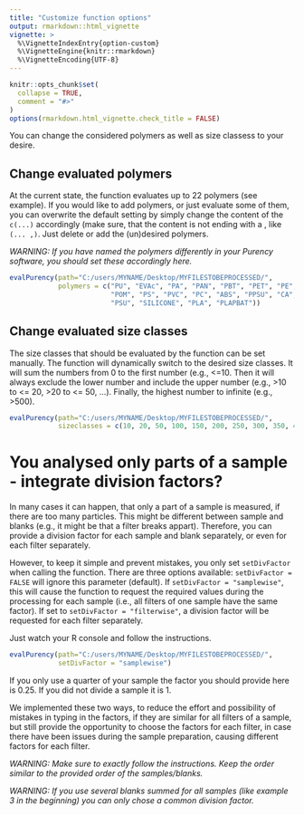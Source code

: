 ```yaml
---
title: "Customize function options"
output: rmarkdown::html_vignette
vignette: >
  %\VignetteIndexEntry{option-custom}
  %\VignetteEngine{knitr::rmarkdown}
  %\VignetteEncoding{UTF-8}
---
```


```r
knitr::opts_chunk$set(
  collapse = TRUE,
  comment = "#>"
)
options(rmarkdown.html_vignette.check_title = FALSE)
```


You can change the considered polymers as well as size classess to your desire.

## Change evaluated polymers
At the current state, the function evaluates up to 22 polymers (see example).
If you would like to add polymers, or just evaluate some of them, you can overwrite the default setting by simply change the content of the ```c(...)``` accordingly (make sure, that the content is not ending with a , like ```(... ,)```. 
Just delete or add the (un)desired polymers. 

*WARNING: If you have named the polymers differently in your Purency software, you should set these accordingly here.*

```r
evalPurency(path="C:/users/MYNAME/Desktop/MYFILESTOBEPROCESSED/", 
            polymers = c("PU", "EVAc", "PA", "PAN", "PBT", "PET", "PE", "PMMA", "PP", 
                         "POM", "PS", "PVC", "PC", "ABS", "PPSU", "CA", "PEEK", "EVOH", 
                         "PSU", "SILICONE", "PLA", "PLAPBAT"))
```


## Change evaluated size classes
The size classes that should be evaluated by the function can be set manually. The function will dynamically switch to the desired size classes. It will sum the numbers from 0 to the first number (e.g., <=10. Then it will always exclude the lower number and include the upper number (e.g., >10 to <= 20, >20 to <= 50, ...). Finally, the highest number to infinite (e.g., >500).
```r
evalPurency(path="C:/users/MYNAME/Desktop/MYFILESTOBEPROCESSED/", 
            sizeclasses = c(10, 20, 50, 100, 150, 200, 250, 300, 350, 400, 450, 500))
```



# You analysed only parts of a sample - integrate division factors?
In many cases it can happen, that only a part of a sample is measured, if there are too many particles. This might be different between sample and blanks (e.g., it might be that a filter breaks appart). Therefore, you can provide a division factor for each sample and blank separately, or even for each filter separately.

However, to keep it simple and prevent mistakes, you only set ```setDivFactor``` when calling the function. There are three options available: ```setDivFactor = FALSE``` will ignore this parameter (default). If ```setDivFactor = "samplewise"```, this will cause the function to request the required values during the processing for each sample (i.e., all filters of one sample have the same factor). If set to ```setDivFactor = "filterwise"```, a division factor will be requested for each filter separately. 

Just watch your R console and follow the instructions. 
```r
evalPurency(path="C:/users/MYNAME/Desktop/MYFILESTOBEPROCESSED/", 
            setDivFactor = "samplewise")
```
If you only use a quarter of your sample the factor you should provide here is 0.25. If you did not divide a sample it is 1.

We implemented these two ways, to reduce the effort and possibility of mistakes in typing in the factors, if they are similar for all filters of a sample, but still provide the opportunity to choose the factors for each filter, in case there have been issues during the sample preparation, causing different factors for each filter.

*WARNING: Make sure to exactly follow the instructions. Keep the order similar to the provided order of the samples/blanks.*

*WARNING: If you use several blanks summed for all samples (like example 3 in the beginning) you can only chose a common division factor.*